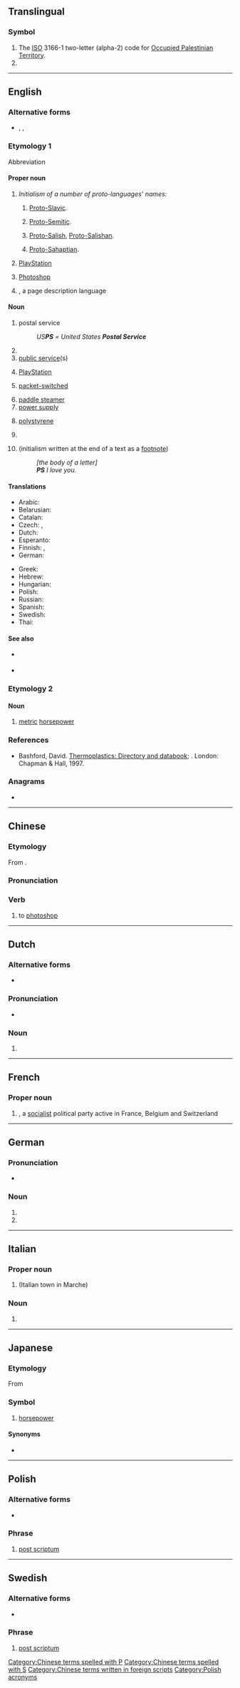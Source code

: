 {{also|Appendix:Variations of “ps”}}
==Translingual==

===Symbol===
{{head|mul|symbol}}

# The [[ISO]] 3166-1 two-letter (alpha-2) code for [[Occupied Palestinian Territory]].
# {{SI-unit-abbnp|peta|siemens|electrical conductance}}

----

==English==

===Alternative forms===
* {{sense|post scriptum}} {{l|en|P.S.}}, {{l|en|p.s.}}, {{l|en|ps.}}

===Etymology 1===
Abbreviation

====Proper noun====
{{en-proper-noun}}

# ''Initialism of a number of proto-languages' names:''
## {{lb|en|linguistics}} [[Proto-Slavic]].
## {{lb|en|linguistics}} [[Proto-Semitic]].
## {{lb|en|linguistics}} [[Proto-Salish]], [[Proto-Salishan]].
## {{lb|en|linguistics}} [[Proto-Sahaptian]].
# {{lb|en|video games}} [[PlayStation]]
# {{lb|en|software}} [[Photoshop]]
# {{lb|en|computing}} {{w|PostScript}}, a page description language

====Noun====
{{en-noun|~|es}}

# postal service
#: ''US'''PS''' = United States '''Postal Service'''''
# {{initialism of|en|public school}}
# [[public service]](s)
# {{lb|en|video games}} [[PlayStation]]
# {{lb|en|telecommunications}} [[packet-switched]]
# [[paddle steamer]]
# [[power supply]]
# {{lb|en|organic compound}} [[polystyrene]]
# {{initialism of|en|parallel slalom}}
# {{initialism of|en|[[post scriptum]], [[postscriptum]], [[postscript]]}} (initialism written at the end of a text as a [[footnote]])
#: ''[the body of a letter]''
#: '''''PS''' I love you.''

====Translations====
{{trans-top|addendum to a letter}}
* Arabic: {{t|ar|مُلَاحَظَة|f}}
* Belarusian: {{t|be|P.S.|sc=Cyrl}}
* Catalan: {{t+|ca|PS}}
* Czech: {{t+|cs|PS}}, {{t|cs|P.S.}}
* Dutch: {{t+|nl|PS}}
* Esperanto: {{t|eo|p.s.}}
* Finnish: {{t+|fi|PS}}, {{t|fi|JK}}
* German: {{t+|de|NS}}
{{trans-mid}}
* Greek: {{t+|el|ΥΓ.|n}}
* Hebrew: {{t|he|נ״ב|tr=n"b}}
* Hungarian: {{t|hu|Ui.}}
* Polish: {{t+|pl|PS}}
* Russian: {{t|ru|P. S.}}
* Spanish: {{t|es|P.D.}}
* Swedish: {{t+|sv|PS}}
* Thai: {{t+|th|ป.ล.}}
{{trans-bottom}}

====See also====
* {{sense|packet-switched}} {{pedia|lang=en|Packet switching}}
* {{l|en|p.p.s.}}

===Etymology 2===
{{bor|en|de|PS|gloss=Pferdestärke}}

====Noun====
{{en-noun|-}}

# [[metric]] [[horsepower]]

===References===
* {{lb|en|organic compound}} Bashford, David. [http://books.google.com/books?id=ycLq-EYaE0QC&dq=a.+schulman&source=gbs_navlinks_s Thermoplastics: Directory and databook]; {{ISBN|9780412733505}}. London: Chapman & Hall, 1997.

===Anagrams===
* {{anagrams|en|a=ps|S&P|SP|Sp|s.p.|s/p|sp}}


----

==Chinese==

===Etymology===
From {{der|zh|en|photoshop|'''p'''hoto'''s'''hop}}.

===Pronunciation===
{{zh-pron
|m=pì-áisi,py=PS
|cat=v
}}

===Verb===
{{zh-verb}}

# to [[photoshop]]

[[Category:Chinese terms spelled with P]]
[[Category:Chinese terms spelled with S]]
[[Category:Chinese terms written in foreign scripts]]

----

==Dutch==

===Alternative forms===
* {{l|nl|P.S.}}

===Pronunciation===
* {{audio|nl|Nl-PS.ogg|Audio}}

===Noun===
{{head|nl|noun}}

# {{init of|nl|[[post scriptum]]}}

----

==French==

===Proper noun===
{{fr-proper noun|m}}

# {{initialism of|fr|[[w:Parti Socialiste|Parti Socialiste]]|nodot=1}}, a [[socialist]] political party active in France, Belgium and Switzerland

----

==German==

===Pronunciation===
* {{audio|de|De-PS.ogg|Audio}}

===Noun===
{{head|de|noun}}

# {{abbreviation of|de|Pferdestärke|nodot=1|t=horsepower}}
# {{abbreviation of|de|Postskriptum|nodot=1|t=post scriptum}}

----

==Italian==

===Proper noun===
{{head|it|proper noun}}

# {{abbr of|it|Pesaro|nodot=1}} (Italian town in Marche)

===Noun===
{{head|it|noun}}

# {{init of|it|pubblica sicurezza||public security}}

----

==Japanese==

===Etymology===
From {{der|ja|de|Pferdestärke|sort=ひいえす'}}

===Symbol===
{{ja-pos|ピー%エス|symbol}}

# [[horsepower]]

====Synonyms====
* {{ja-r|馬%力|ば%りき}}

----

==Polish==

===Alternative forms===
* {{l|pl|P.S.}}

===Phrase===
{{head|pl|phrase}}

# [[post scriptum]]

[[Category:Polish acronyms]]
----

==Swedish==

===Alternative forms===
* {{l|sv|P.S.}}

===Phrase===
{{head|sv|phrase}}

# [[post scriptum]]